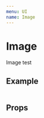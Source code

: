 ```yaml
---
menu: UI
name: Image
---
```



# Image

Image test

## Example

<Playground>
  <div style={{ padding: `24px` }}>
    <Image
      alt=""
      src="https://encrypted-tbn0.gstatic.com/images?q=tbn%3AANd9GcR5Te3uRmIwOkhgRmYWMTEwpPI0uRR6Cf-7feBM17sygo12c-uf"
      srcSet="https://www.stockphotosecrets.com/wp-content/uploads/2018/09/Distracted-BF-Meme-840x495.jpg"
      css={{ width: '50%', height: 400, margin: 'auto', display: 'block' }}
    />
  </div>
</Playground>

## Props

<Props of={Image} />
